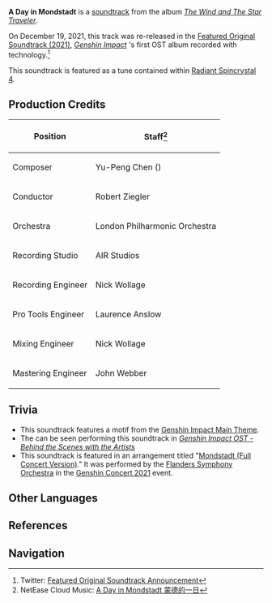 {{Soundtrack Infobox
|title          =
|image          = The Wind and The Star Traveler.png
|album          = The Wind and The Star Traveler
|disc           =
|number         = 07
|featured       =
|featured2      =
|featured3      =
|featured_disc  =
|featured_disc2 =
|featured_disc3 =
|youtube_id     = pWPpwQNxZTk
|spotify_id     = 7KDvbvYwDksNnO5AI5xGHr
|played_in      = City of Mondstadt
|during         = [[City of Mondstadt|Mondstadt]] (Day)
|domain         =
|previous       = Lone Sojourner
|next           = Dream Aria (Genshin Impact Main Theme Var.)
}}
'''A Day in Mondstadt''' is a [[soundtrack]] from the album ''[[The Wind and The Star Traveler]]''.

On December 19, 2021, this track was re-released in the [[Featured Original Soundtrack (2021)]], ''[[Genshin Impact]]''<!---->'s first OST album recorded with {{w|Dolby Atmos}} technology.<ref>Twitter: [https://twitter.com/genshinimpact/status/1472423184171343872 Featured Original Soundtrack Announcement]</ref>

This soundtrack is featured as a tune contained within [[Radiant Spincrystal 4]].

==Production Credits==
{| class="wikitable" style="text-align:left; height:0.5em"
! Position
! Staff<ref>NetEase Cloud Music: [https://music.163.com/#/song?id=1455707352 A Day in Mondstadt 蒙德的一日]</ref>
|-
! Composer
|Yu-Peng Chen ({{Lang|zh=陈致逸|mini=1}})
|-
! Conductor
| Robert Ziegler
|-
! Orchestra
| London Philharmonic Orchestra
|-
! Recording Studio
| AIR Studios
|-
! Recording Engineer
| Nick Wollage
|-
! Pro Tools Engineer
| Laurence Anslow
|-
! Mixing Engineer
| Nick Wollage
|-
! Mastering Engineer
| John Webber
|}

==Trivia==
* This soundtrack features a motif from the [[Genshin Impact Main Theme]].
* The {{w|London Philharmonic Orchestra}} can be seen performing this soundtrack in ''[https://youtu.be/NWttfnCIX5E Genshin Impact OST - Behind the Scenes with the Artists]''
* This soundtrack is featured in an arrangement titled "[[Mondstadt (Soundtrack)|Mondstadt (Full Concert Version)]]." It was performed by the [https://www.symfonieorkest.be/en/pQbzua/orkest/about-the-orchestra Flanders Symphony Orchestra] in the [[Genshin Concert|Genshin Concert 2021]] event.

==Other Languages==
{{Other Languages|default_hidden = 1
|en      = A Day in Mondstadt
|zhs     = 蒙德的一日
|zhs_rm  = Méngdé de Yīrì
|zht     = 蒙德的一日
|zht_rm  = Méngdé de Yīrì
|ja      = モンドの一日
|ja_rm   = Mondo no Ichinichi{{Assumed}}
|ko      = 몬드에서의 하루
|ko_rm   = Mondeu-eseo-ui Haru
|es      = A Day in Mondstadt<ref name="RS">{{Ref/Item|Radiant Spincrystal 4|note=Spanish, French, Russian, Thai, Vietnamese, German, Indonesian, Portuguese}}</ref>
|fr      = A Day in Mondstadt<ref name="RS" />
|ru      = A Day in Mondstadt<ref name="RS" />
|th      = A Day in Mondstadt<ref name="RS" />
|vi      = Một Ngày Ở Mondstadt<ref name="RS" />
|de      = A Day in Mondstadt<ref name="RS" />
|id      = A Day in Mondstadt<ref name="RS" />
|pt      = A Day in Mondstadt<ref name="RS" />
}}

==References==
{{Reflist}}

==Navigation==
{{Soundtrack Navbox|The Wind and The Star Traveler}}